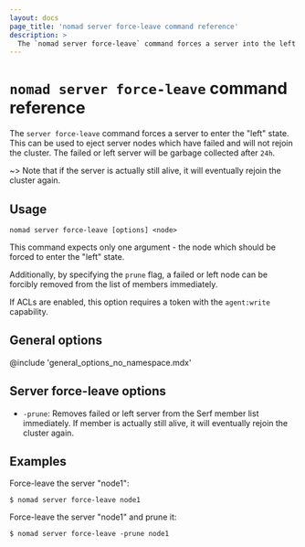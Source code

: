 ```yaml
---
layout: docs
page_title: 'nomad server force-leave command reference'
description: >
  The `nomad server force-leave` command forces a server into the left state so that you can eject server nodes that have failed.
---
```


# `nomad server force-leave` command reference

The `server force-leave` command forces a server to enter the "left" state.
This can be used to eject server nodes which have failed and will not rejoin
the cluster. The failed or left server will be garbage collected after `24h`.

~> Note that if the server is actually still alive, it will
eventually rejoin the cluster again.

## Usage

```plaintext
nomad server force-leave [options] <node>
```

This command expects only one argument - the node which should be forced
to enter the "left" state.

Additionally, by specifying the `prune` flag, a failed or left node can be forcibly removed
from the list of members immediately.

If ACLs are enabled, this option requires a token with the `agent:write`
capability.

## General options

@include 'general_options_no_namespace.mdx'

## Server force-leave options

- `-prune`: Removes failed or left server from the Serf member list immediately.
	If member is actually still alive, it will eventually rejoin the cluster again.

## Examples

Force-leave the server "node1":

```shell-session
$ nomad server force-leave node1

```

Force-leave the server "node1" and prune it:

```shell-session
$ nomad server force-leave -prune node1

```
